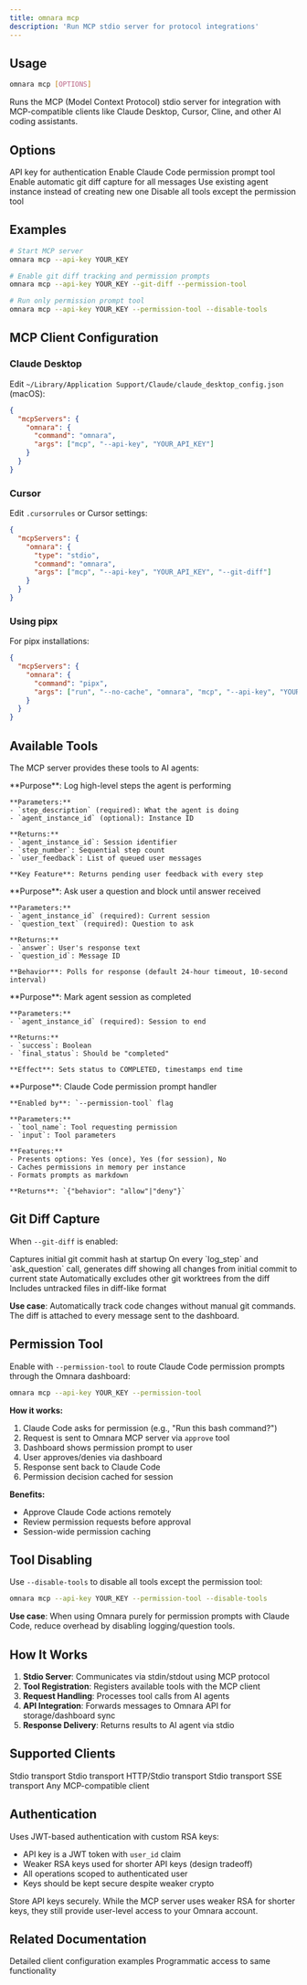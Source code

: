 ```yaml
---
title: omnara mcp
description: 'Run MCP stdio server for protocol integrations'
---
```


## Usage

```bash
omnara mcp [OPTIONS]
```

Runs the MCP (Model Context Protocol) stdio server for integration with MCP-compatible clients like Claude Desktop, Cursor, Cline, and other AI coding assistants.

## Options

<ParamField path="--api-key" type="string" required>
  API key for authentication
</ParamField>

<ParamField path="--permission-tool" type="boolean">
  Enable Claude Code permission prompt tool
</ParamField>

<ParamField path="--git-diff" type="boolean">
  Enable automatic git diff capture for all messages
</ParamField>

<ParamField path="--agent-instance-id" type="string">
  Use existing agent instance instead of creating new one
</ParamField>

<ParamField path="--disable-tools" type="boolean">
  Disable all tools except the permission tool
</ParamField>

## Examples

<CodeGroup>

```bash Basic
# Start MCP server
omnara mcp --api-key YOUR_KEY
```

```bash Full Features
# Enable git diff tracking and permission prompts
omnara mcp --api-key YOUR_KEY --git-diff --permission-tool
```

```bash Permission Only
# Run only permission prompt tool
omnara mcp --api-key YOUR_KEY --permission-tool --disable-tools
```

</CodeGroup>

## MCP Client Configuration

### Claude Desktop

Edit `~/Library/Application Support/Claude/claude_desktop_config.json` (macOS):

```json claude_desktop_config.json
{
  "mcpServers": {
    "omnara": {
      "command": "omnara",
      "args": ["mcp", "--api-key", "YOUR_API_KEY"]
    }
  }
}
```

### Cursor

Edit `.cursorrules` or Cursor settings:

```json
{
  "mcpServers": {
    "omnara": {
      "type": "stdio",
      "command": "omnara",
      "args": ["mcp", "--api-key", "YOUR_API_KEY", "--git-diff"]
    }
  }
}
```

### Using pipx

For pipx installations:

```json
{
  "mcpServers": {
    "omnara": {
      "command": "pipx",
      "args": ["run", "--no-cache", "omnara", "mcp", "--api-key", "YOUR_API_KEY"]
    }
  }
}
```

## Available Tools

The MCP server provides these tools to AI agents:

<Tabs>
  <Tab title="log_step">
    **Purpose**: Log high-level steps the agent is performing

    **Parameters:**
    - `step_description` (required): What the agent is doing
    - `agent_instance_id` (optional): Instance ID

    **Returns:**
    - `agent_instance_id`: Session identifier
    - `step_number`: Sequential step count
    - `user_feedback`: List of queued user messages

    **Key Feature**: Returns pending user feedback with every step
  </Tab>

  <Tab title="ask_question">
    **Purpose**: Ask user a question and block until answer received

    **Parameters:**
    - `agent_instance_id` (required): Current session
    - `question_text` (required): Question to ask

    **Returns:**
    - `answer`: User's response text
    - `question_id`: Message ID

    **Behavior**: Polls for response (default 24-hour timeout, 10-second interval)
  </Tab>

  <Tab title="end_session">
    **Purpose**: Mark agent session as completed

    **Parameters:**
    - `agent_instance_id` (required): Session to end

    **Returns:**
    - `success`: Boolean
    - `final_status`: Should be "completed"

    **Effect**: Sets status to COMPLETED, timestamps end time
  </Tab>

  <Tab title="approve (optional)">
    **Purpose**: Claude Code permission prompt handler

    **Enabled by**: `--permission-tool` flag

    **Parameters:**
    - `tool_name`: Tool requesting permission
    - `input`: Tool parameters

    **Features:**
    - Presents options: Yes (once), Yes (for session), No
    - Caches permissions in memory per instance
    - Formats prompts as markdown

    **Returns**: `{"behavior": "allow"|"deny"}`
  </Tab>
</Tabs>

## Git Diff Capture

When `--git-diff` is enabled:

<Steps>
  <Step title="Initialization">
    Captures initial git commit hash at startup
  </Step>
  <Step title="Diff Generation">
    On every `log_step` and `ask_question` call, generates diff showing all changes from initial commit to current state
  </Step>
  <Step title="Worktree Exclusion">
    Automatically excludes other git worktrees from the diff
  </Step>
  <Step title="Untracked Files">
    Includes untracked files in diff-like format
  </Step>
</Steps>

**Use case**: Automatically track code changes without manual git commands. The diff is attached to every message sent to the dashboard.

## Permission Tool

Enable with `--permission-tool` to route Claude Code permission prompts through the Omnara dashboard:

```bash
omnara mcp --api-key YOUR_KEY --permission-tool
```

**How it works:**
1. Claude Code asks for permission (e.g., "Run this bash command?")
2. Request is sent to Omnara MCP server via `approve` tool
3. Dashboard shows permission prompt to user
4. User approves/denies via dashboard
5. Response sent back to Claude Code
6. Permission decision cached for session

**Benefits:**
- Approve Claude Code actions remotely
- Review permission requests before approval
- Session-wide permission caching

## Tool Disabling

Use `--disable-tools` to disable all tools except the permission tool:

```bash
omnara mcp --api-key YOUR_KEY --permission-tool --disable-tools
```

**Use case**: When using Omnara purely for permission prompts with Claude Code, reduce overhead by disabling logging/question tools.

## How It Works

1. **Stdio Server**: Communicates via stdin/stdout using MCP protocol
2. **Tool Registration**: Registers available tools with the MCP client
3. **Request Handling**: Processes tool calls from AI agents
4. **API Integration**: Forwards messages to Omnara API for storage/dashboard sync
5. **Response Delivery**: Returns results to AI agent via stdio

## Supported Clients

<CardGroup cols={3}>
  <Card title="Claude Desktop" icon="desktop">
    Stdio transport
  </Card>
  <Card title="Claude Code" icon="terminal">
    Stdio transport
  </Card>
  <Card title="Cursor" icon="code">
    HTTP/Stdio transport
  </Card>
  <Card title="Cline" icon="robot">
    Stdio transport
  </Card>
  <Card title="Windsurf" icon="wave">
    SSE transport
  </Card>
  <Card title="Custom Clients" icon="plug">
    Any MCP-compatible client
  </Card>
</CardGroup>

## Authentication

Uses JWT-based authentication with custom RSA keys:

- API key is a JWT token with `user_id` claim
- Weaker RSA keys used for shorter API keys (design tradeoff)
- All operations scoped to authenticated user
- Keys should be kept secure despite weaker crypto

<Warning>
Store API keys securely. While the MCP server uses weaker RSA for shorter keys, they still provide user-level access to your Omnara account.
</Warning>

## Related Documentation

<CardGroup cols={2}>
  <Card title="MCP Clients Integration" href="/integrations/mcp-clients">
    Detailed client configuration examples
  </Card>
  <Card title="Python SDK" href="/api/sdk">
    Programmatic access to same functionality
  </Card>
</CardGroup>
